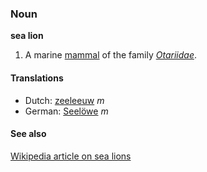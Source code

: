 ===Noun===
'''sea lion'''

# A marine [[mammal]] of the family ''[[Otariidae]]''.

====Translations====
*Dutch: [[zeeleeuw]] ''m''
*German: [[Seelöwe]] ''m''

====See also====
[[w:Sea lion|Wikipedia article on sea lions]]